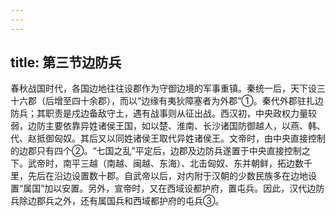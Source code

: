 ```yaml
---
---
---
```

title: 第三节边防兵
---



春秋战国时代，各国边地往往设郡作为守御边境的军事重镇。秦统一后，天下设三十六郡（后增至四十余郡），而以“边缘有夷狄障塞者为外郡”①。秦代外郡驻扎边防兵；其职责是戍边备敌守土，遇有战事则从征出战。西汉初，中央政权力量较弱，边防主要依靠异姓诸侯王国，如以楚、淮南、长沙诸国防御越人，以燕、韩、代、赵抵御匈奴。其后又以同姓诸侯王取代异姓诸侯王。文帝时，由中央直接控制的边郡只有四个②。“七国之乱”平定后，边郡及边防兵遂置于中央直接控制之下。武帝时，南平三越（南越、闽越、东海）、北击匈奴、东并朝鲜，拓边数千里，先后在沿边设置数十郡。自武帝以后，对内附于汉朝的少数民族多在边地设置“属国”加以安置。另外，宣帝时，又在西域设都护府，置屯兵。因此，汉代边防兵除边郡兵之外，还有属国兵和西域都护府的屯兵③。